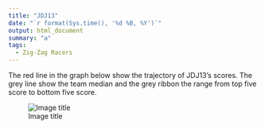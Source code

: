 ```yaml
---
title: "JDJ13"
date: "`r format(Sys.time(), '%d %B, %Y')`"
output: html_document
summary: "a"
tags:
  - Zig-Zag Racers
---
```


The red line in the graph below show the trajectory of JDJ13's scores. The grey line show the team median and the grey ribbon the range from top five score to bottom five score.

![Image title](JDJ13.jpg)
